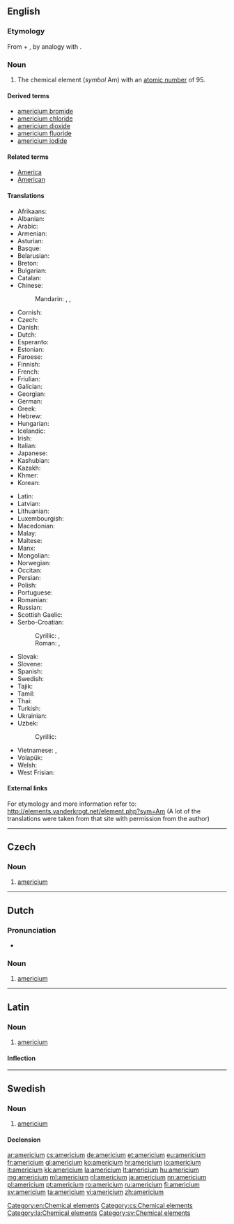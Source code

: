 {{also|Americium}}
==English==
{{elements|Am|plutonium|Pu|curium|Cm}}

===Etymology===
From {{term|America|Americ(as)}} + {{term|-ium}}, by analogy with {{term|europium}}.

===Noun===
{{en-noun|-}}
{{wikipedia}}

# The chemical element (''symbol'' Am) with an [[atomic number]] of 95.

====Derived terms====
* [[americium bromide]]
* [[americium chloride]]
* [[americium dioxide]]
* [[americium fluoride]]
* [[americium iodide]]

====Related terms====
* [[America]]
* [[American]]

====Translations====
{{trans-top|chemical element with atomic number 95}}
* Afrikaans: {{t-|af|americium}}
* Albanian: {{t-|sq|americ}}
* Arabic: {{t-|ar|أمريكيوم|m|tr=ʾamríkyum}}
* Armenian: {{t-|hy|ամերիցիում|tr=americʿium}}
* Asturian: {{t-|ast|americiu|m}}
* Basque: {{t-|eu|amerizioa}}
* Belarusian: {{t-|be|амерыцый|m|tr=amerýcyj}}
* Breton: {{t-|br|amerikiom}}
* Bulgarian: {{t-|bg|америций|m|tr=amerícij}}
* Catalan: {{t+|ca|americi}}
* Chinese:
*: Mandarin: {{t|cmn|鎇|sc=Hani}}, {{t|cmn|镅|tr=méi|sc=Hani}}, {{t|cmn|鋂|tr=méi|sc=Hani}} {{qualifier|Taiwan}}
* Cornish: {{t-|kw|amerycanyum}}
* Czech: {{t+|cs|americium|n}}
* Danish: {{t-|da|americium}}
* Dutch: {{t+|nl|americium|n}}
* Esperanto: {{t-|eo|americio}}
* Estonian: {{t-|et|ameriitsium}}
* Faroese: {{t-|fo|americium}}
* Finnish: {{t+|fi|amerikium}}
* French: {{t+|fr|américium|m}}
* Friulian: {{tø|fur|americi}}
* Galician: {{t+|gl|americio}}
* Georgian: {{t-|ka|ამერიციუმი|tr=americ'iumi|sc=Geor}}
* German: {{t+|de|Americium|n}}
* Greek: {{t+|el|αμερίκιο|n|tr=ameríkio}}
* Hebrew: {{t+|he|אמריציום|tr=amerítsiyum}}
* Hungarian: {{t+|hu|amerícium}}
* Icelandic: {{t+|is|ameríkín}}
* Irish: {{t-|ga|aimeiriciam}}
* Italian: {{t+|it|americio|m}}
* Japanese: {{t+|ja|アメリシウム|tr=amerishiumu}}
* Kashubian: {{t-|csb|amerik}}
* Kazakh: {{t-|kk|америций|tr=amerïtsïy|sc=Cyrl}}
* Khmer: {{t-|km|អាមេរិស្យូម|tr=aameirisyuum|sc=Khmr}}
* Korean: {{t+|ko|아메리슘|tr=amerisyum|sc=Hang}}
{{trans-mid}}
* Latin: {{t+|la|americium|n}}
* Latvian: {{t-|lv|amerīcijs}}
* Lithuanian: {{t+|lt|americis}}
* Luxembourgish: {{t-|lb|Amerizium}}
* Macedonian: {{t-|mk|америциум|m|tr=amerícium}}
* Malay: {{t-|ms|amerisium}}
* Maltese: {{t-|mt|amerizjum}}
* Manx: {{t-|gv|americium}}
* Mongolian: {{t-|mn|америци|tr=ameritsi|sc=Cyrl}}
* Norwegian: {{t-|no|americium}}
* Occitan: {{t-|oc|americi}}
* Persian: {{t-|fa|آمریکیوم|tr=âmerikiyom|sc=fa-Arab}}
* Polish: {{t+|pl|ameryk|m}}
* Portuguese: {{t+|pt|amerício|m}}
* Romanian: {{t+|ro|americiu|n}}
* Russian: {{t+|ru|америций|m|tr=amerícij}}
* Scottish Gaelic: {{t-|gd|aimeiriciam}}
* Serbo-Croatian:
*: Cyrillic: {{t-|sh|америциjум|m|sc=Cyrl}}, {{t-|sh|америциj|m|sc=Cyrl}}
*: Roman: {{t-|sh|americijum|m}}, {{t-|sh|americij|m}}
* Slovak: {{t-|sk|americium|n}}
* Slovene: {{t+|sl|americij|m}}
* Spanish: {{t+|es|americio|m}}
* Swedish: {{t+|sv|americium|n}}
* Tajik: {{t-|tg|америций|tr=ameritsiy}}
* Tamil: {{t-|ta|அமெரிகியம்|tr=amerikiyam}}
* Thai: {{t-|th|อะเมริเซียม|tr=àmērísiam}}
* Turkish: {{t+|tr|amerikyum}}
* Ukrainian: {{t-|uk|америцiй|m|tr=amerýcij}}
* Uzbek: {{t-|uz|ameritsiy}}
*: Cyrillic: {{t-|uz|америций|sc=Cyrl}}
* Vietnamese: {{t-|vi|Amerixi}}, {{t+|vi|Ameriđi}}
* Volapük: {{t-|vo|lamerikin}}
* Welsh: {{t-|cy|americiwm}}
* West Frisian: {{t-|fy|americium}}
{{trans-bottom}}

====External links====
For etymology and more information refer to:
http://elements.vanderkrogt.net/element.php?sym=Am
(A lot of the translations were taken from that site with permission from the author)

[[Category:en:Chemical elements]]

----

==Czech==

===Noun===
{{cs-noun|g=n}}

# [[#English|americium]] {{gloss|the chemical element with an atomic number of 95}}

[[Category:cs:Chemical elements]]

----

==Dutch==
{{wikipedia|lang=nl}}
{{elements|Am|plutonium|Pu|curium|Cm|lang=nl}}

===Pronunciation===
* {{audio|Nl-americium.ogg|Audio}}

===Noun===
{{nl-noun|n|-|-}}

# [[#English|americium]]

----

==Latin==
{{wikipedia|lang=la}}

===Noun===
{{la-noun|americium|americii|americiī|n|second}}

# [[#English|americium]]

====Inflection====
{{la-decl-2nd-N|americi}}

[[Category:la:Chemical elements]]

----

==Swedish==
{{wikipedia|lang=sv}}

===Noun===
{{sv-noun|g=n}}

# [[#English|americium]]

====Declension====
{{sv-noun-unc-irreg-n|2=americiumet}}

[[Category:sv:Chemical elements]]

[[ar:americium]]
[[cs:americium]]
[[de:americium]]
[[et:americium]]
[[eu:americium]]
[[fr:americium]]
[[gl:americium]]
[[ko:americium]]
[[hr:americium]]
[[io:americium]]
[[it:americium]]
[[kk:americium]]
[[la:americium]]
[[lt:americium]]
[[hu:americium]]
[[mg:americium]]
[[ml:americium]]
[[nl:americium]]
[[ja:americium]]
[[nn:americium]]
[[pl:americium]]
[[pt:americium]]
[[ro:americium]]
[[ru:americium]]
[[fi:americium]]
[[sv:americium]]
[[ta:americium]]
[[vi:americium]]
[[zh:americium]]